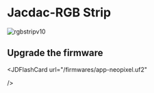 
# Jacdac-RGB Strip

![rgbstripv10](https://learn.kittenbot.cn/2024md_pic/202402271853101.jpg)


## Upgrade the firmware

<JDFlashCard
  url="/firmwares/app-neopixel.uf2"

/> 